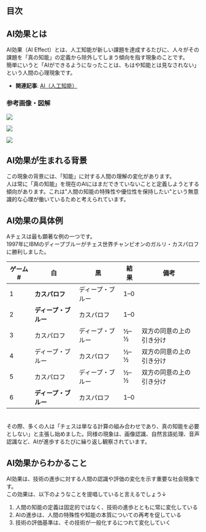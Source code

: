 ## 目次

## AI効果とは
AI効果（AI Effect）とは、人工知能が新しい課題を達成するたびに、人々がその課題を「真の知能」の定義から除外してしまう傾向を指す現象のことです。  
簡単にいうと「AIができるようになったことは、もはや知能とは見なされない」という人間の心理現象です。

- **関連記事**: [AI（人工知能）](/posts/AI)

### 参考画像・図解

![](https://www.sbbit.jp/article/image/38019/l_bit202005201553322037.jpg)

![](https://image.itmedia.co.jp/ait/articles/2305/10/di-01.png)

![](https://resources.zero2one.jp/2022/11/ai_exp_380.jpg)

## AI効果が生まれる背景
この現象の背景には、「知能」に対する人間の理解の変化があります。  
人は常に「真の知能」を現在のAIにはまだできていないことと定義しようとする傾向があります。これは"人間の知能の特殊性や優位性を保持したい"という無意識的な心理が働いているためと考えられています。

## AI効果の具体例
Aチェスは最も顕著な例の一つです。  
1997年にIBMのディープブルーがチェス世界チャンピオンのガルリ・カスパロフに勝利しました。

| ゲーム # | 白                   | 黒               | 結果 | 備考                     |
| -------- | -------------------- | ---------------- | ---- | ------------------------ |
| 1        | **カスパロフ**       | ディープ・ブルー | 1–0  |                          |
| 2        | **ディープ・ブルー** | カスパロフ       | 1–0  |                          |
| 3        | カスパロフ           | ディープ・ブルー | ½–½  | 双方の同意の上の引き分け |
| 4        | ディープ・ブルー     | カスパロフ       | ½–½  | 双方の同意の上の引き分け |
| 5        | カスパロフ           | ディープ・ブルー | ½–½  | 双方の同意の上の引き分け |
| 6        | **ディープ・ブルー** | カスパロフ       | 1–0  |                          |

　  
その際、多くの人は「チェスは単なる計算の組み合わせであり、真の知能を必要としない」と主張し始めました。同様の現象は、画像認識、自然言語処理、音声認識など、AIが進歩するたびに繰り返し観察されています。

## AI効果からわかること
AI効果は、技術の進歩に対する人間の認識や評価の変化を示す重要な社会現象です。  
この効果は、以下のようなことを提唱していると言えるでしょう↓

1. 人間の知能の定義は固定的ではなく、技術の進歩とともに常に変化している
2. AIの進歩は、人間の特殊性や知能の本質についての再考を促している
3. 技術の評価基準は、その技術が一般化するにつれて変化していく
